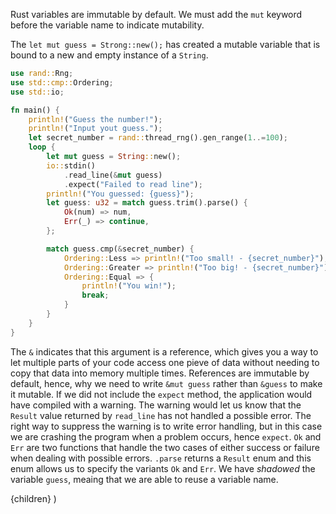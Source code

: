 


Rust variables are immutable by default. We must add the `mut` keyword before the variable name to indicate mutability.

The `let mut guess = Strong::new();` has created a mutable variable that is bound to a new and empty instance of a `String`.

```rust
use rand::Rng;
use std::cmp::Ordering;
use std::io;

fn main() {
    println!("Guess the number!");
    println!("Input yout guess.");
    let secret_number = rand::thread_rng().gen_range(1..=100);
    loop {
        let mut guess = String::new();
        io::stdin()
            .read_line(&mut guess)
            .expect("Failed to read line");
        println!("You guessed: {guess}");
        let guess: u32 = match guess.trim().parse() {
            Ok(num) => num,
            Err(_) => continue,
        };

        match guess.cmp(&secret_number) {
            Ordering::Less => println!("Too small! - {secret_number}"),
            Ordering::Greater => println!("Too big! - {secret_number}"),
            Ordering::Equal => {
                println!("You win!");
                break;
            }
        }
    }
}
```

The `&` indicates that this argument is a reference, which gives you a way to let multiple parts of your code access one pieve of data without needing to copy that data into memory multiple times. References are immutable by default, hence, why we need to write `&mut guess` rather than `&guess` to make it mutable. If we did not include the `expect` method, the application would have compiled with a warning. The warning would let us know that the `Result` value returned by `read_line` has not handled a possible error. The right way to suppress the warning is to write error handling, but in this case we are crashing the program when a problem occurs, hence `expect`. `Ok` and `Err` are two functions that handle the two cases of either success or failure when dealing with possible errors. `.parse` returns a `Result` enum and this enum allows us to specify the variants `Ok` and `Err`. We have _shadowed_ the variable `guess`, meaing that we are able to reuse a variable name.  

  <BlogLayout title={meta.title} description={meta.description} date={meta.publishDate} articles={meta.articles}>
    {children}
  </BlogLayout>
)
